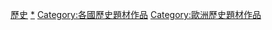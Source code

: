 [[Category:德國背景作品|歷史]]
[[Category:德國歷史|*]]
[[Category:各國歷史題材作品|Category:各國歷史題材作品]]
[[Category:歐洲歷史題材作品|Category:歐洲歷史題材作品]]
